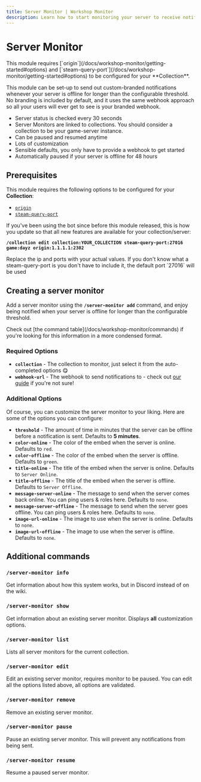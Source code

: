 ```yaml
---
title: Server Monitor | Workshop Monitor
description: Learn how to start monitoring your server to receive notifications whenever the server goes offline or comes back online.
---
```




# Server Monitor

<Callout>
  This module requires [`origin`](/docs/workshop-monitor/getting-started#options) and [`steam-query-port`](/docs/workshop-monitor/getting-started#options) to be configured for your **Collection**.
</Callout>

This module can be set-up to send out custom-branded notifications whenever your server is offline for longer than the configurable threshold. No branding is included by default, and it uses the same webhook approach so all your users will ever get to see is your branded webhook.

- Server status is checked every 30 seconds
- Server Monitors are linked to collections. You should consider a collection to be your game-server instance.
- Can be paused and resumed anytime
- Lots of customization
- Sensible defaults, you only have to provide a webhook to get started
- Automatically paused if your server is offline for 48 hours

## Prerequisites

This module requires the following options to be configured for your **Collection**:

- [`origin`](/docs/workshop-monitor/getting-started#options)
- [`steam-query-port`](/docs/workshop-monitor/getting-started#options)

If you've been using the bot since before this module released, this is how you update so that all new features are available for your collection/server:

**`/collection edit collection:YOUR_COLLECTION steam-query-port:27016 game:dayz origin:1.1.1.1:2302`**

<Callout type="info">
  Replace the ip and ports with your actual values. If you don't know what a steam-query-port is you don't have to include it, the default port `27016` will be used
</Callout>

## Creating a server monitor

Add a server monitor using the **`/server-monitor add`** command, and enjoy being notified when your server is offline for longer than the configurable threshold.

<Callout type="info">
  Check out [the command table](/docs/workshop-monitor/commands) if you're looking for this information in a more condensed format.
</Callout>

### Required Options

- **`collection`** - The collection to monitor, just select it from the auto-completed options 😋
- **`webhook-url`** - The webhook to send notifications to - check out [our guide](/docs/workshop-monitor/getting-started#discord-webhook) if you're not sure!

### Additional Options

Of course, you can customize the server monitor to your liking. Here are some of the options you can configure:

- **`threshold`** - The amount of time in minutes that the server can be offline before a notification is sent. Defaults to **5 minutes**.
- **`color-online`** - The color of the embed when the server is online. Defaults to `red`.
- **`color-offline`** - The color of the embed when the server is offline. Defaults to `green`.
- **`title-online`** - The title of the embed when the server is online. Defaults to `Server Online`.
- **`title-offline`** - The title of the embed when the server is offline. Defaults to `Server Offline`.
- **`message-server-online`** - The message to send when the server comes back online. You can ping users & roles here. Defaults to `none`.
- **`message-server-offline`** - The message to send when the server goes offline. You can ping users & roles here. Defaults to `none`.
- **`image-url-online`** - The image to use when the server is online. Defaults to `none`.
- **`image-url-offline`** - The image to use when the server is offline. Defaults to `none`.

## Additional commands

### `/server-monitor info`

Get information about how this system works, but in Discord instead of on the wiki.

### `/server-monitor show`

Get information about an existing server monitor. Displays **all** customization options.

### `/server-monitor list`

Lists all server monitors for the current collection.

### `/server-monitor edit`

Edit an existing server monitor, requires monitor to be paused. You can edit all the options listed above, all options are validated.

### `/server-monitor remove`

Remove an existing server monitor.

### `/server-monitor pause`

Pause an existing server monitor. This will prevent any notifications from being sent.

### `/server-monitor resume`

Resume a paused server monitor.